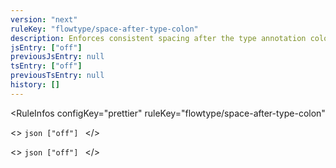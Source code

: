 ```yaml
---
version: "next"
ruleKey: "flowtype/space-after-type-colon"
description: Enforces consistent spacing after the type annotation colon
jsEntry: ["off"]
previousJsEntry: null
tsEntry: ["off"]
previousTsEntry: null
history: []
---
```


<RuleInfos 
  configKey="prettier" 
  ruleKey="flowtype/space-after-type-colon" 
>
  <>
    ```json
    ["off"]
    ```
  </>

  <>
    ```json
    ["off"]
    ```
  </>
</RuleInfos>
